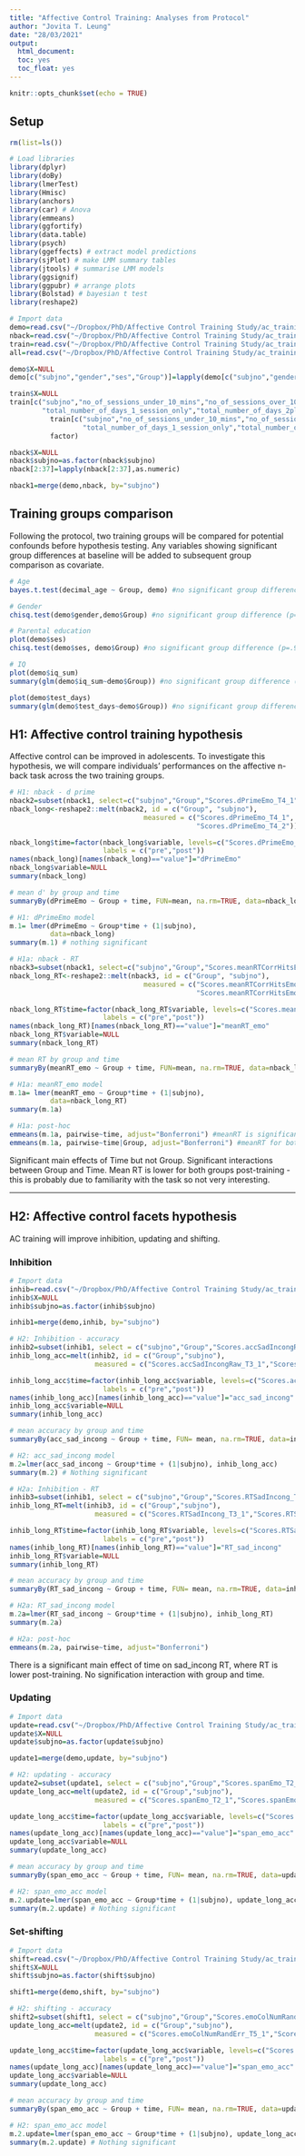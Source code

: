 ```yaml
---
title: "Affective Control Training: Analyses from Protocol"
author: "Jovita T. Leung"
date: "28/03/2021"
output: 
  html_document: 
  toc: yes
  toc_float: yes
---
```


```r
knitr::opts_chunk$set(echo = TRUE)
```

## Setup
```r
rm(list=ls())

# Load libraries
library(dplyr)
library(doBy)
library(lmerTest) 
library(Hmisc)
library(anchors)
library(car) # Anova
library(emmeans)
library(ggfortify)
library(data.table)
library(psych)
library(ggeffects) # extract model predictions
library(sjPlot) # make LMM summary tables
library(jtools) # summarise LMM models
library(ggsignif)
library(ggpubr) # arrange plots
library(Bolstad) # bayesian t test
library(reshape2)
```

```r
# Import data
demo=read.csv("~/Dropbox/PhD/Affective Control Training Study/ac_training/processed_data/demographics_group.csv")
nback=read.csv("~/Dropbox/PhD/Affective Control Training Study/ac_training/processed_data/nback.csv")
train=read.csv("~/Dropbox/PhD/Affective Control Training Study/ac_training/processed_data/training_info.csv")
all=read.csv("~/Dropbox/PhD/Affective Control Training Study/ac_training/data/281019wodupl2.csv") # full data from Susanne
```


```r
demo$X=NULL
demo[c("subjno","gender","ses","Group")]=lapply(demo[c("subjno","gender","ses","Group")],factor)

train$X=NULL
train[c("subjno","no_of_sessions_under_10_mins","no_of_sessions_over_10_mins","no_of_moodtracker_only_sessions",
        "total_number_of_days_1_session_only","total_number_of_days_2plus_sessions","days_betw_T1T2")] = lapply(
          train[c("subjno","no_of_sessions_under_10_mins","no_of_sessions_over_10_mins","no_of_moodtracker_only_sessions",
                  "total_number_of_days_1_session_only","total_number_of_days_2plus_sessions","days_betw_T1T2")], 
          factor)

nback$X=NULL
nback$subjno=as.factor(nback$subjno)
nback[2:37]=lapply(nback[2:37],as.numeric)
```

```r
nback1=merge(demo,nback, by="subjno")
```


## Training groups comparison
Following the protocol, two training groups will be compared for potential confounds before hypothesis testing. Any variables showing significant group differences at baseline will be added to subsequent group comparison as covariate. 

```r
# Age
bayes.t.test(decimal_age ~ Group, demo) #no significant group difference (p=.202)
```

```r
# Gender
chisq.test(demo$gender,demo$Group) #no significant group difference (p=.616)
```

```r
# Parental education
plot(demo$ses)
chisq.test(demo$ses, demo$Group) #no significant group difference (p=.902)
```

```r
# IQ
plot(demo$iq_sum)
summary(glm(demo$iq_sum~demo$Group)) #no significant group difference (p=.135)
```

```r
plot(demo$test_days)
summary(glm(demo$test_days~demo$Group)) #no significant group difference (p=.360)
```

## H1: Affective control training hypothesis
Affective control can be improved in adolescents. To investigate this hypothesis, we will compare individuals’ performances on the affective n-back task across the two training groups.

```r
# H1: nback - d prime 
nback2=subset(nback1, select=c("subjno","Group","Scores.dPrimeEmo_T4_1","Scores.dPrimeEmo_T4_2"))
nback_long<-reshape2::melt(nback2, id = c("Group", "subjno"),
                                 measured = c("Scores.dPrimeEmo_T4_1",
                                              "Scores.dPrimeEmo_T4_2"))

nback_long$time=factor(nback_long$variable, levels=c("Scores.dPrimeEmo_T4_1","Scores.dPrimeEmo_T4_2"),
                       labels = c("pre","post"))
names(nback_long)[names(nback_long)=="value"]="dPrimeEmo"
nback_long$variable=NULL
summary(nback_long)

# mean d' by group and time
summaryBy(dPrimeEmo ~ Group + time, FUN=mean, na.rm=TRUE, data=nback_long)
```
```r
# H1: dPrimeEmo model
m.1= lmer(dPrimeEmo ~ Group*time + (1|subjno), 
          data=nback_long)
summary(m.1) # nothing significant
```

```r
# H1a: nback - RT
nback3=subset(nback1, select=c("subjno","Group","Scores.meanRTCorrHitsEmo_T4_1","Scores.meanRTCorrHitsEmo_T4_2"))
nback_long_RT<-reshape2::melt(nback3, id = c("Group", "subjno"),
                                 measured = c("Scores.meanRTCorrHitsEmo_T4_1",
                                              "Scores.meanRTCorrHitsEmo_T4_2"))

nback_long_RT$time=factor(nback_long_RT$variable, levels=c("Scores.meanRTCorrHitsEmo_T4_1","Scores.meanRTCorrHitsEmo_T4_2"),
                       labels = c("pre","post"))
names(nback_long_RT)[names(nback_long_RT)=="value"]="meanRT_emo"
nback_long_RT$variable=NULL
summary(nback_long_RT)

# mean RT by group and time
summaryBy(meanRT_emo ~ Group + time, FUN=mean, na.rm=TRUE, data=nback_long_RT)
```

```r
# H1a: meanRT_emo model
m.1a= lmer(meanRT_emo ~ Group*time + (1|subjno), 
          data=nback_long_RT)
summary(m.1a)
```
```r
# H1a: post-hoc
emmeans(m.1a, pairwise~time, adjust="Bonferroni") #meanRT is significantly lower post-training
emmeans(m.1a, pairwise~time|Group, adjust="Bonferroni") #meanRT for both groups are lower post-training
```
Significant main effects of Time but not Group. Significant interactions between Group and Time. Mean RT is lower for both groups post-training - this is probably due to familiarity with the task so not very interesting. 


*** 
## H2: Affective control facets hypothesis
AC training will improve inhibition, updating and shifting. 

### Inhibition
```r
# Import data
inhib=read.csv("~/Dropbox/PhD/Affective Control Training Study/ac_training/processed_data/stroop.csv")
inhib$X=NULL
inhib$subjno=as.factor(inhib$subjno)

inhib1=merge(demo,inhib, by="subjno")
```

```r
# H2: Inhibition - accuracy
inhib2=subset(inhib1, select = c("subjno","Group","Scores.accSadIncongRaw_T3_1","Scores.accSadIncongRaw_T3_2"))
inhib_long_acc=melt(inhib2, id = c("Group","subjno"),
                     measured = c("Scores.accSadIncongRaw_T3_1","Scores.accSadIncongRaw_T3_2"))

inhib_long_acc$time=factor(inhib_long_acc$variable, levels=c("Scores.accSadIncongRaw_T3_1","Scores.accSadIncongRaw_T3_2"),
                       labels = c("pre","post"))
names(inhib_long_acc)[names(inhib_long_acc)=="value"]="acc_sad_incong"
inhib_long_acc$variable=NULL
summary(inhib_long_acc)

# mean accuracy by group and time
summaryBy(acc_sad_incong ~ Group + time, FUN= mean, na.rm=TRUE, data=inhib_long_acc)
```

```r
# H2: acc_sad_incong model 
m.2=lmer(acc_sad_incong ~ Group*time + (1|subjno), inhib_long_acc)
summary(m.2) # Nothing significant
```

```r
# H2a: Inhibition - RT
inhib3=subset(inhib1, select = c("subjno","Group","Scores.RTSadIncong_T3_1","Scores.RTSadIncong_T3_2"))
inhib_long_RT=melt(inhib3, id = c("Group","subjno"),
                     measured = c("Scores.RTSadIncong_T3_1","Scores.RTSadIncong_T3_2"))

inhib_long_RT$time=factor(inhib_long_RT$variable, levels=c("Scores.RTSadIncong_T3_1","Scores.RTSadIncong_T3_2"),
                       labels = c("pre","post"))
names(inhib_long_RT)[names(inhib_long_RT)=="value"]="RT_sad_incong"
inhib_long_RT$variable=NULL
summary(inhib_long_RT)

# mean accuracy by group and time
summaryBy(RT_sad_incong ~ Group + time, FUN= mean, na.rm=TRUE, data=inhib_long_RT)
```

```r
# H2a: RT_sad_incong model
m.2a=lmer(RT_sad_incong ~ Group*time + (1|subjno), inhib_long_RT)
summary(m.2a)
```

```r
# H2a: post-hoc
emmeans(m.2a, pairwise~time, adjust="Bonferroni")
```
There is a significant main effect of time on sad_incong RT, where RT is lower post-training. No signification interaction with group and time. 

### Updating
```r
# Import data
update=read.csv("~/Dropbox/PhD/Affective Control Training Study/ac_training/processed_data/digit_span.csv")
update$X=NULL
update$subjno=as.factor(update$subjno)

update1=merge(demo,update, by="subjno")
```

```r
# H2: updating - accuracy
update2=subset(update1, select = c("subjno","Group","Scores.spanEmo_T2_1","Scores.spanEmo_T2_2"))
update_long_acc=melt(update2, id = c("Group","subjno"),
                     measured = c("Scores.spanEmo_T2_1","Scores.spanEmo_T2_2"))

update_long_acc$time=factor(update_long_acc$variable, levels=c("Scores.spanEmo_T2_1","Scores.spanEmo_T2_2"),
                       labels = c("pre","post"))
names(update_long_acc)[names(update_long_acc)=="value"]="span_emo_acc"
update_long_acc$variable=NULL
summary(update_long_acc)

# mean accuracy by group and time
summaryBy(span_emo_acc ~ Group + time, FUN= mean, na.rm=TRUE, data=update_long_acc)
```

```r
# H2: span_emo_acc model 
m.2.update=lmer(span_emo_acc ~ Group*time + (1|subjno), update_long_acc)
summary(m.2.update) # Nothing significant
```

### Set-shifting
```r
# Import data
shift=read.csv("~/Dropbox/PhD/Affective Control Training Study/ac_training/processed_data/setshift.csv")
shift$X=NULL
shift$subjno=as.factor(shift$subjno)

shift1=merge(demo,shift, by="subjno")
```

```r
# H2: shifting - accuracy
shift2=subset(shift1, select = c("subjno","Group","Scores.emoColNumRandErr_T5_1","Scores.emoColNumRandErr_T5_2"))
update_long_acc=melt(update2, id = c("Group","subjno"),
                     measured = c("Scores.emoColNumRandErr_T5_1","Scores.emoColNumRandErr_T5_2"))

update_long_acc$time=factor(update_long_acc$variable, levels=c("Scores.emoColNumRandErr_T5_1","Scores.emoColNumRandErr_T5_2"),
                       labels = c("pre","post"))
names(update_long_acc)[names(update_long_acc)=="value"]="span_emo_acc"
update_long_acc$variable=NULL
summary(update_long_acc)

# mean accuracy by group and time
summaryBy(span_emo_acc ~ Group + time, FUN= mean, na.rm=TRUE, data=update_long_acc)
```

```r
# H2: span_emo_acc model 
m.2.update=lmer(span_emo_acc ~ Group*time + (1|subjno), update_long_acc)
summary(m.2.update) # Nothing significant
```



